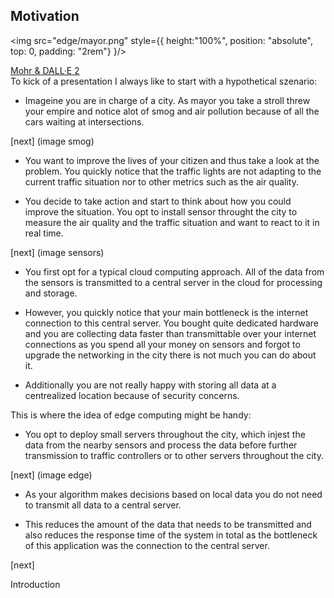 ## Motivation

<img src="edge/mayor.png" style={{
    height:"100%", position: "absolute",
    top: 0,
    padding: "2rem"}
    }/>


<div
    style={{
        position: 'absolute',
        bottom: '0',
        right: '0',
        padding: '1rem',
        fontSize: '1.2rem'
    }}
>
    <a href="https://labs.openai.com/">Mohr & DALL·E 2</a>
</div>


<Navbar sections={false} />


<Note>
To kick of a presentation I always like to start with a hypothetical szenario:


- Imageine you are in charge of a city. As mayor you take a stroll threw your empire and notice alot of smog and air pollution because of all the cars waiting at intersections.

[next] (image smog)

- You want to improve the lives of your citizen and thus take a look at the problem. You quickly notice that the traffic lights are not adapting to the current traffic situation nor to other metrics
such as the air quality.

- You decide to take action and start to think about how you could improve the situation. You opt to install sensor throught the city to measure the air quality and the traffic situation and want to react to it in real time.

[next] (image sensors)

- You first opt for a typical cloud computing approach. All of the data from the sensors is transmitted to a central server in the cloud for processing and storage.

- However, you quickly notice that your main bottleneck is the internet connection to this central server. You bought quite dedicated hardware and you are collecting data faster than transmittable over your internet connections as you spend all your money on sensors and forgot to upgrade the networking in the city there is not much you can do about it.

- Additionally you are not really happy with storing all data at a centrealized location because of 
security concerns.

This is where the idea of edge computing might be handy:

- You opt to deploy small servers throughout the city, which injest the data from the nearby sensors and process the data before further transmission to traffic controllers or to other servers throughout the city. 

[next] (image edge)

- As your algorithm makes decisions based on local data you do not need to transmit all data to a central server.

- This reduces the amount of the data that needs to be transmitted and also reduces the response time of the system in total as the bottleneck of this application was the connection to the central server.

[next] 

Introduction

</Note>